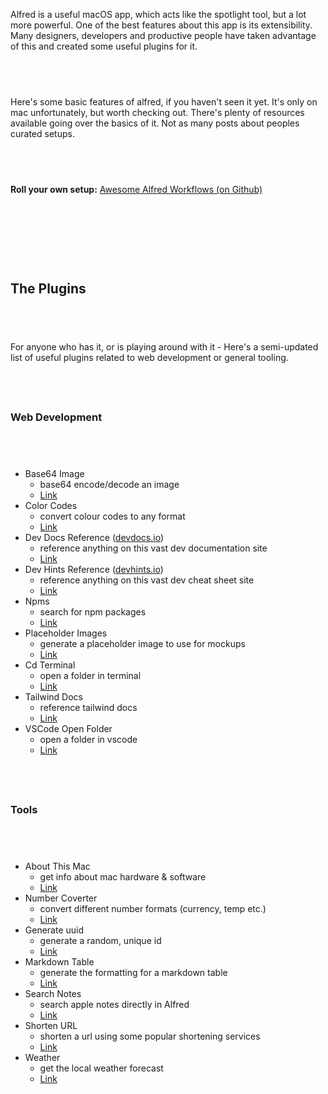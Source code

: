
Alfred is a useful macOS app, which acts like the spotlight tool, but a lot more powerful. One of the best features about this app is its extensibility. Many designers, developers and productive people have taken advantage of this and created some useful plugins for it.

&nbsp;&nbsp;
-----

Here's some basic features of alfred, if you haven't seen it yet. It's only on mac unfortunately, but worth checking out. There's plenty of resources available going over the basics of it. Not as many posts about peoples curated setups.

&nbsp;&nbsp;
-----

**Roll your own setup:** <a href="https://github.com/derimagia/awesome-alfred-workflows" target="_blank">Awesome Alfred Workflows (on Github)</a>

&nbsp;&nbsp;
-----

<ImageOne src="alfred-features.png" alt="Alfred Features"
  caption="" />

&nbsp;&nbsp;
-----

## The Plugins

&nbsp;&nbsp;
-----

For anyone who has it, or is playing around with it - Here's a semi-updated list of useful plugins related to web development or general tooling.

&nbsp;&nbsp;
-----

### Web Development

&nbsp;&nbsp;
-----

- Base64 Image
  - base64 encode/decode an image
  - <a href="https://github.com/skynebula/base64-alfred-workflow" target="_blank">Link</a>
- Color Codes
  - convert colour codes to any format
  - <a href="http://www.packal.org/workflow/colors" target="_blank">Link</a>
- Dev Docs Reference (<a href="https://devdocs.io" target="_blank">devdocs.io</a>)
  - reference anything on this vast dev documentation site
  - <a href="https://github.com/yannickglt/alfred-devdocs" target="_blank">Link</a>
- Dev Hints Reference (<a href="https://devhints.io" target="_blank">devhints.io</a>)
  - reference anything on this vast dev cheat sheet site
  - <a href="https://github.com/kevinjalbert/alfred-devhints" target="_blank">Link</a>
- Npms
  - search for npm packages
  - <a href="https://github.com/sindresorhus/alfred-npms" target="_blank">Link</a>
- Placeholder Images
  - generate a placeholder image to use for mockups
  - <a href="https://github.com/matuzo/alfred-lorempixel-workflow" target="_blank">Link</a>
- Cd Terminal
  - open a folder in terminal
  - <a href="https://github.com/janclarin/open-in-terminal-alfred" target="_blank">Link</a>
- Tailwind Docs
  - reference tailwind docs
  - <a href="https://github.com/techouse/alfred-tailwindcss-docs" target="_blank">Link</a>
- VSCode Open Folder
  - open a folder in vscode
  - <a href="https://github.com/alexchantastic/alfred-open-with-vscode-workflow" target="_blank">Link</a>

&nbsp;&nbsp;
-----

### Tools

&nbsp;&nbsp;
-----

- About This Mac
  - get info about mac hardware & software
  - <a href="https://github.com/xilopaint/alfred-about-this-mac" target="_blank">Link</a>
- Number Coverter
  - convert different number formats (currency, temp etc.)
  - <a href="https://github.com/deanishe/alfred-convert" target="_blank">Link</a>
- Generate uuid
  - generate a random, unique id
  - <a href="https://github.com/MariusRumpf/alfred-uuid" target="_blank">Link</a>
- Markdown Table
  - generate the formatting for a markdown table
  - <a href="https://github.com/crispgm/alfred-markdown-table" target="_blank">Link</a>
- Search Notes
  - search apple notes directly in Alfred
  - <a href="https://github.com/sballin/alfred-search-notes-app" target="_blank">Link</a>
- Shorten URL
  - shorten a url using some popular shortening services
  - <a href="https://github.com/ilstar/Shorten-URL" target="_blank">Link</a>
- Weather
  - get the local weather forecast
  - <a href="https://github.com/jason0x43/alfred-weather" target="_blank">Link</a>
